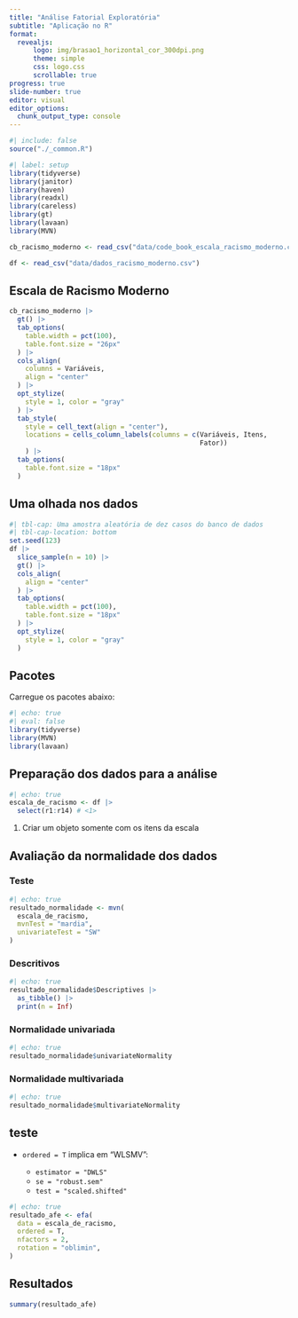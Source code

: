 ```yaml
---
title: "Análise Fatorial Exploratória"
subtitle: "Aplicação no R"
format: 
  revealjs:
      logo: img/brasao1_horizontal_cor_300dpi.png
      theme: simple
      css: logo.css
      scrollable: true
progress: true
slide-number: true
editor: visual
editor_options: 
  chunk_output_type: console
---
```


```r
#| include: false
source("./_common.R")
```

```r
#| label: setup
library(tidyverse)
library(janitor)
library(haven)
library(readxl)
library(careless)
library(gt)
library(lavaan)
library(MVN)
```

```r
cb_racismo_moderno <- read_csv("data/code_book_escala_racismo_moderno.csv")

df <- read_csv("data/dados_racismo_moderno.csv")
```

## Escala de Racismo Moderno {.smaller}

```r
cb_racismo_moderno |> 
  gt() |> 
  tab_options(
    table.width = pct(100),
    table.font.size = "26px"
  ) |> 
  cols_align(
    columns = Variáveis,
    align = "center" 
  ) |> 
  opt_stylize(
    style = 1, color = "gray"
  ) |> 
  tab_style(
    style = cell_text(align = "center"),
    locations = cells_column_labels(columns = c(Variáveis, Itens,
                                                Fator))
    ) |> 
  tab_options(
    table.font.size = "18px"
  )
```

## Uma olhada nos dados {.smaller}

```r
#| tbl-cap: Uma amostra aleatória de dez casos do banco de dados 
#| tbl-cap-location: bottom
set.seed(123)
df |> 
  slice_sample(n = 10) |> 
  gt() |> 
  cols_align(
    align = "center"  
  ) |> 
  tab_options(
    table.width = pct(100),
    table.font.size = "18px"
  ) |> 
  opt_stylize(
    style = 1, color = "gray"
  )
```

## Pacotes

Carregue os pacotes abaixo:

```r
#| echo: true
#| eval: false
library(tidyverse)
library(MVN)
library(lavaan)
```


## Preparação dos dados para a análise

```r
#| echo: true
escala_de_racismo <- df |> 
  select(r1:r14) # <1>
```

1.  Criar um objeto somente com os itens da escala

## Avaliação da normalidade dos dados {.smaller}

::: panel-tabset
### Teste

```r
#| echo: true
resultado_normalidade <- mvn(
  escala_de_racismo, 
  mvnTest = "mardia",
  univariateTest = "SW"
)
```

### Descritivos

```r
#| echo: true
resultado_normalidade$Descriptives |> 
  as_tibble() |> 
  print(n = Inf)
```

### Normalidade univariada

```r
#| echo: true
resultado_normalidade$univariateNormality
```

### Normalidade multivariada

```r
#| echo: true
resultado_normalidade$multivariateNormality
```
:::


## teste

-   `ordered = T` implica em "WLSMV":

    -   `estimator = "DWLS"`
    -   `se = "robust.sem"`
    -   `test = "scaled.shifted"`

```r
#| echo: true
resultado_afe <- efa(
  data = escala_de_racismo,
  ordered = T,
  nfactors = 2,
  rotation = "oblimin",
)
```

## Resultados

```r
summary(resultado_afe)
```
